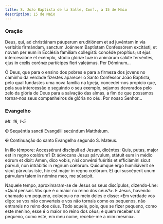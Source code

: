 ```yaml
---
title: S. João Baptista de la Salle, Conf., a 15 de Maio
description: 15 de Maio
---
```


### Oração

<div class="side-by-side not-content">

Deus, qui, ad christiánam páuperum eruditiónem et ad juvéntam in via veritátis firmándam, sanctum Joánnem Baptístam Confessórem excitásti, et novam per eum in Ecclésia famíliam collegísti: concéde propítius; ut ejus intercessióne et exémplo, stúdio glóriæ tuæ in animárum salúte fervéntes, ejus in cœlis corónæ partícipes fíeri valeámus. Per Dóminum...

Ó Deus, que para o ensino dos pobres e para a firmeza dos jovens no caminho da verdade fizestes aparecer o Santo Confessor João Baptista, pelo qual fundastes uma nova família na Igreja, concedei-nos propício que, pela sua intercessão e seguindo o seu exemplo, sejamos devorados pelo zelo da glória de Deus para a salvação das almas, a fim de que possamos tornar-nos seus companheiros de glória no céu. Por nosso Senhor...

</div>

### Evangelho

<em>Mt. 18, 1-5</em>

<div class="side-by-side not-content">

<span class="cross text-red-500">✠</span> Sequéntia sancti Evangélii secúndum Matthǽum.

<span class="cross text-red-500">✠</span> Continuação do santo Evangelho segundo S. Mateus.

In illo témpore: Accessérunt discípuli ad Jesum, dicéntes: Quis, putas, major est in regno cœlórum? Et ádvocans Jesus párvulum, státuit eum in médio eórum et dixit: Amen, dico vobis, nisi convérsi fuéritis et efficiámini sicut párvuli, non intrábitis in regnum cœlórum. Quicumque ergo humiliáverit se sicut párvulus iste, hic est major in regno cœlórum. Et qui suscéperit unum párvulum talem in nómine meo, me súscipit.

Naquele tempo, aproximaram-se de Jesus os seus discípulos, dizendo-Lhe: «Qual pensais Vós que é o maior no reino dos céus?». E Jesus, havendo chamado um pequeno, colocou-o no meio deles e disse: «Em verdade vos digo: se vos não converteis e vos não tornais como os pequenos, não entrareis no reino dos céus. Todo aquele, pois, que se fizer pequeno, como este menino, esse é o maior no reino dos céus; e quem receber um pequeno, como este, em meu nome, recebe-me a mim mesmo».

</div>
